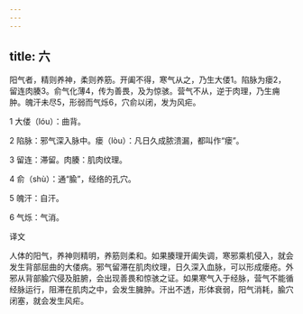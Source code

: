 ```yaml
---
---
---
```

title: 六
---




阳气者，精则养神，柔则养筋。开阖不得，寒气从之，乃生大偻1。陷脉为瘘2，留连肉腠3。俞气化薄4，传为善畏，及为惊骇。营气不从，逆于肉理，乃生痈肿。魄汗未尽5，形弱而气烁6，穴俞以闭，发为风疟。

1 大偻（lóu）：曲背。

2 陷脉：邪气深入脉中。瘘（lòu）：凡日久成脓溃漏，都叫作“瘘”。

3 留连：滞留。肉腠：肌肉纹理。

4 俞（shù）：通“腧”，经络的孔穴。

5 魄汗：自汗。

6 气烁：气消。

译文

人体的阳气，养神则精明，养筋则柔和。如果腠理开阖失调，寒邪乘机侵入，就会发生背部屈曲的大偻病。邪气留滞在肌肉纹理，日久深入血脉，可以形成瘘疮。外邪从背部腧穴侵及脏腑，会出现善畏和惊骇之证。如果寒气入于经脉，营气不能循经脉运行，阻滞在肌肉之中，会发生臃肿。汗出不透，形体衰弱，阳气消耗，腧穴闭塞，就会发生风疟。